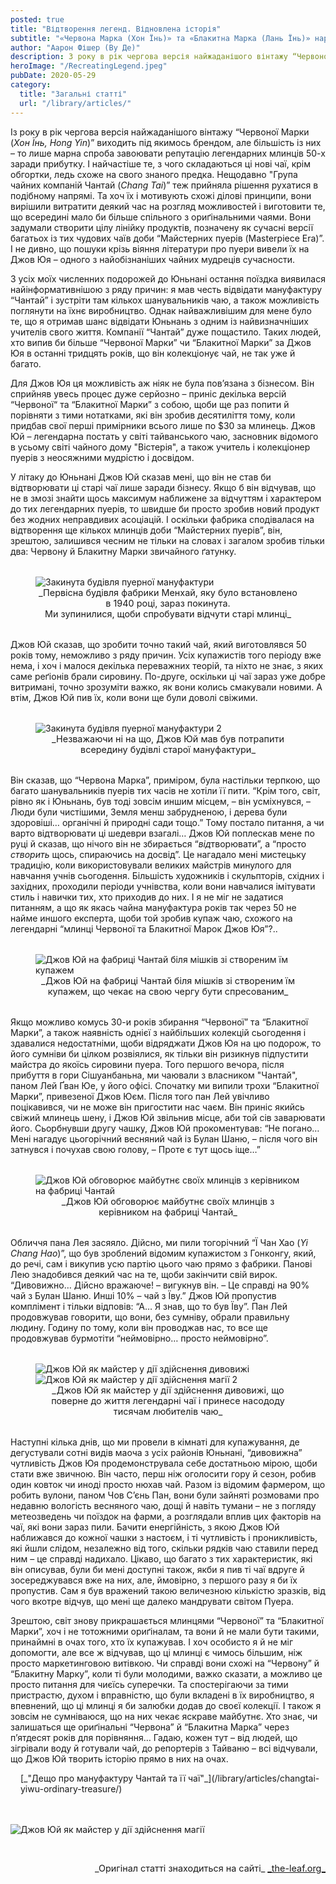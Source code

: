 ```yaml
---
posted: true
title: "Відтворення легенд. Відновлена історія"
subtitle: "«Червона Марка (Хон Їнь)» та «Блакитна Марка (Лань Їнь)» народилися знов."
author: "Аарон Фішер (Ву Де)"
description: З року в рік чергова версія найжаданішого вінтажу “Червоної Марки” виходить під якимось брендом, однак більшість з них...
heroImage: "/RecreatingLegend.jpeg"
pubDate: 2020-05-29
category: 
  title: "Загальні статті"
  url: "/library/articles/"
---
```



Із року в рік чергова версія найжаданішого вінтажу “Червоної Марки (_Хон Їнь, Hong Yin_)” виходить під якимось брендом, але більшість із них – то лише марна спроба завоювати репутацію легендарних млинців 50-х заради прибутку. І найчастіше те, з чого складаються ці нові чаї, крім обгортки, ледь схоже на свого знаного предка. Нещодавно "Група чайних компаній Чантай (_Chang Tai_)” теж прийняла рішення рухатися в подібному напрямі. Та хоч їх і мотивують схожі ділові принципи, вони вирішили витратити деякий час на розгляд можливостей і виготовити те, що всередині мало би більше спільного з ориґінальними чаями. Вони задумали створити цілу лінійку продуктів, позначену як сучасні версії багатьох із тих чудових чаїв доби “Майстерних пуерів (Masterpiece Era)”. І не дивно, що пошуки крізь віяння літератури про пуери вивели їх на Джов Юя – одного з найобізнаніших чайних мудреців сучасности.

З усіх моїх численних подорожей до Юньнані остання поїздка виявилася найінформативнішою з ряду причин: я мав честь відвідати мануфактуру “Чантай” і зустріти там кількох шанувальників чаю, а також можливість поглянути на їхнє виробництво. Однак найважливішим для мене було те, що я отримав шанс відвідати Юньнань з одним із найвизначніших учителів свого життя. Компанії “Чантай” дуже пощастило. Таких людей, хто випив би більше “Червоної Марки” чи “Блакитної Марки” за Джов Юя в останні тридцять років, що він колекціонує чай, не так уже й багато.

Для Джов Юя ця можливість аж ніяк не була пов’язана з бізнесом. Він сприйняв увесь процес дуже серйозно – приніс декілька версій “Червоної“ та “Блакитної Марки” з собою, щоби ще раз попити й порівняти з тими нотатками, які він зробив десятиліття тому, коли придбав свої перші примірники всього лише по $30 за млинець. Джов Юй – легендарна постать у світі тайванського чаю, засновник відомого в усьому світі чайного дому "Вістерія", а також учитель і колекціонер пуерів з неосяжними мудрістю і досвідом.

У літаку до Юньнані Джов Юй сказав мені, що він не став би відтворювати ці старі чаї лише заради бізнесу. Якщо б він відчував, що не в змозі знайти щось максимум наближене за відчуттям і характером до тих легендарних пуерів, то швидше би просто зробив новий продукт без жодних неправдивих асоціацій. І оскільки фабрика сподівалася на відтворення ще кількох млинців доби “Майстерних пуерів”, він, зрештою, залишився чесним не тільки на словах і загалом зробив тільки два: Червону й Блакитну Марки звичайного ґатунку.

<figure style="margin-block: 2rem;">
    <Image class="align-center" src={Image1} alt="Закинута будівля пуерної мануфактури" />
    <figcaption style="font-size: 0.9rem; text-align: center;">
            _Первісна будівля фабрики Менхай, яку було встановлено в 1940 році, зараз покинута.<br />Ми зупинилися, щоби спробувати відчути старі млинці_
    </figcaption>
</figure>

Джов Юй сказав, що зробити точно такий чай, який виготовлявся 50 років тому, неможливо з ряду причин. Усіх купажистів того періоду вже нема, і хоч і малося декілька переважних теорій, та ніхто не знає, з яких саме реґіонів брали сировину. По-друге, оскільки ці чаї зараз уже добре витримані, точно зрозуміти важко, як вони колись смакували новими. А втім, Джов Юй пив їх, коли вони ще були доволі свіжими.

<figure style="margin-block: 2rem;">
    <Image class="align-center" src={Image2} alt="Закинута будівля пуерної мануфактури 2" />
    <figcaption style="font-size: 0.9rem; text-align: center;">
            _Незважаючи ні на що, Джов Юй мав був потрапити всередину будівлі старої мануфактури_
    </figcaption>
</figure>

Він сказав, що “Червона Марка”, приміром, була настільки терпкою, що багато шанувальників пуерів тих часів не хотіли її пити. “Крім того, світ, рівно як і Юньнань, був тоді зовсім иншим місцем, – він усміхнувся, – Люди були чистішими, Земля менш забрудненою, і дерева були здоровіші… органічні й природні сади тощо.” Тому постало питання, а чи варто відтворювати ці шедеври взагалі… Джов Юй поплескав мене по руці й сказав, що нічого він не збирається “*від*творювати”, а “просто _створить_ щось, спираючись на досвід”. Це нагадало мені мистецьку традицію, коли використовували великих майстрів минулого для навчання учнів сьогодення. Більшість художників і скульпторів, східних і західних, проходили періоди учнівства, коли вони навчалися імітувати стиль і навички тих, хто приходив до них. І я не міг не задатися питанням, а що як якась чайна мануфактура років так через 50 не найме иншого експерта, щоби той зробив купаж чаю, схожого на легендарні “млинці Червоної та Блакитної Марок Джов Юя”?..

<figure style="margin-block: 2rem;">
    <Image class="align-center" src={Image3} alt="Джов Юй на фабриці Чантай біля мішків зі створеним їм купажем" />
    <figcaption style="font-size: 0.9rem; text-align: center;">
            _Джов Юй на фабриці Чантай біля мішків зі створеним їм купажем, що чекає на свою чергу бути спресованим_
    </figcaption>
</figure>

Якщо можливо комусь 30-и років збирання “Червоної” та “Блакитної Марки”, а також наявність однієї з найбільших колекцій сьогодення і здавалися недостатніми, щоби відряджати Джов Юя на цю подорож, то його сумніви би цілком розвіялися, як тільки він ризикнув підпустити майстра до якоїсь сировини пуера. Того першого вечора, після прибуття в гори Сішуанбаньна, ми чаювали з власником "Чантай", паном Лей Ґван Юе, у його офісі. Спочатку ми випили трохи “Блакитної Марки”, привезеної Джов Юєм. Після того пан Лей увічливо поцікавився, чи не може він пригостити нас чаєм. Він приніс якийсь свіжий млинець шену, і Джов Юй звільнив місце, аби той сів заварювати його. Сьорбнувши другу чашку, Джов Юй прокоментував: “Не погано… Мені нагадує цьогорічний весняний чай із Булан Шаню, – після чого він затнувся і почухав свою голову, – Проте є тут щось іще…” 

<figure style="margin-block: 2rem;">
    <Image class="align-center" src={Image4} alt="Джов Юй обговорює майбутнє своїх млинців з керівником на фабриці Чантай" />
    <figcaption style="font-size: 0.9rem; text-align: center;">
            _Джов Юй обговорює майбутнє своїх млинців з керівником на фабриці Чантай_
    </figcaption>
</figure>

Обличчя пана Лея засяяло. Дійсно, ми пили тогорічний “Ї Чан Хао (_Yi Chang Hao_)”, що був зроблений відомим купажистом з Гонконгу, який, до речі, сам і викупив усю партію цього чаю прямо з фабрики. Панові Лею знадобився деякий час на те, щоби закінчити свій вирок. “Дивовижно… Дійсно вражаюче! – вигукнув він. – Це справді на 90% чай з Булан Шаню. Инші 10% – чай з Їву.” Джов Юй пропустив комплімент і тільки відповів: “А… Я знав, що то був Їву”. Пан Лей продовжував говорити, що вони, без сумніву, обрали правильну людину. Годину по тому, коли він проводжав нас, то все ще продовжував бурмотіти “неймовірно… просто неймовірно”.

<figure style="margin-block: 2rem;">
    <Image class="align-center" src={Image5} alt="Джов Юй як майстер у дії здійснення дивовижі" /><Image class="align-center" src={Image6} alt="Джов Юй як майстер у дії здійснення магії 2" />
    <figcaption style="font-size: 0.9rem; text-align: center;">
            _Джов Юй як майстер у дії здійснення дивовижі, що поверне до життя легендарні чаї і принесе насододу тисячам любителів чаю_
    </figcaption>
</figure>

Наступні кілька днів, що ми провели в кімнаті для купажування, де дегустували сотні видів маоча з усіх районів Юньнані, “дивовижна” чутливість Джов Юя продемонструвала себе достатньою мірою, щоби стати вже звичною. Він часто, перш ніж оголосити гору й сезон, робив один ковток чи иноді просто нюхав чай. Разом із відомим фармером, що робить вулони, паном Чов С’єнь Пан, вони були зайняті розмовами про недавню вологість весняного чаю, дощі й навіть тумани – не з погляду метеозведень чи поїздок на фарми, а розглядали вплив цих факторів на чаї, які вони зараз пили. Бачити енергійність, з якою Джов Юй наближався до кожної чашки з настоєм, і ті чутливість і проникливість, які йшли слідом, незалежно від того, скільки рядків чаю ставили перед ним – це справді надихало. Цікаво, що багато з тих характеристик, які він описував, були би мені доступні також, якби я пив ті чаї вдруге й зосереджувався вже на них, але, ймовірно, з першого разу я би їх пропустив. Сам я був вражений такою величезною кількістю зразків, від чого вкотре відчув, що мені ще далеко мандрувати світом Пуера.

Зрештою, світ знову прикрашається млинцями “Червоної” та “Блакитної Марки”, хоч і не тотожними ориґіналам, та вони й не мали бути такими, принаймні в очах того, хто їх купажував. І хоч особисто я й не міг допомогти, але все ж відчував, що ці млинці є чимось більшим, ніж просто маркетинговою витівкою. Чи справді вони схожі на “Червону” й “Блакитну Марку”, коли ті були молодими, важко сказати, а можливо це просто питання для чиєїсь суперечки. Та спостерігаючи за тими пристрастю, духом і вправністю, що були вкладені в їх виробництво, я впевнений, що ці млинці я би залюбки додав до своєї колекції. І також я зовсім не сумніваюся, що на них чекає яскраве майбутнє. Хто знає, чи залишаться ще ориґінальні “Червона” й “Блакитна Марка” через п’ятдесят років для порівняння… Гадаю, кожен тут – від людей, що зігрівали воду й готували чай, до репортерів з Тайваню – всі відчували, що Джов Юй творить історію прямо в них на очах.

<section style="padding-left: 1rem; margin-bottom: 3rem;">
[_"Дещо про мануфактуру Чантай та її чаї"_](/library/articles/changtai-yiwu-ordinary-treasure/)
</section>

<Image class="align-center" src={Image7} alt="Джов Юй як майстер у дії здійснення магії" />

<p>&nbsp;</p>
<p align="right" style="font-size: 0.9rem;">_Оригінал статті знаходиться на сайті_&nbsp;<a title="Листочок" href="http://the-leaf.org/The_Leaf/Home.html" target="_blank" rel="noopener">_the-leaf.org_</a></p>